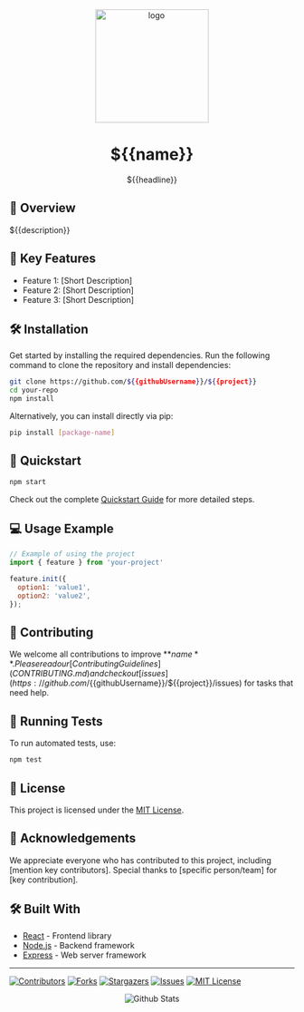 
<div align="center">

  <img src="assets/logo.png" alt="logo" width="200" height="auto" />
  <h1>${{name}}</h1>
  
  <p>
    ${{headline}}
  </p>
</div>

## 🚀 Overview

${{description}}

## 🔑 Key Features
- Feature 1: [Short Description]
- Feature 2: [Short Description]
- Feature 3: [Short Description]

## 🛠️ Installation

Get started by installing the required dependencies. Run the following command to clone the repository and install dependencies:

```bash
git clone https://github.com/${{githubUsername}}/${{project}}
cd your-repo
npm install
```

Alternatively, you can install directly via pip:

```bash
pip install [package-name]
```

## 🏁 Quickstart

```bash
npm start
```

Check out the complete [Quickstart Guide](#link-to-guide) for more detailed steps.

## 💻 Usage Example

```javascript
// Example of using the project
import { feature } from 'your-project'

feature.init({
  option1: 'value1',
  option2: 'value2',
});
```


## 🤝 Contributing

We welcome all contributions to improve **${{name}}**. Please read our [Contributing Guidelines](CONTRIBUTING.md) and check out [issues](https://github.com/${{githubUsername}}/${{project}}/issues) for tasks that need help.

## 🧪 Running Tests

To run automated tests, use:

```bash
npm test
```

## 📄 License

This project is licensed under the [MIT License](LICENSE).

## 🙌 Acknowledgements

We appreciate everyone who has contributed to this project, including [mention key contributors]. Special thanks to [specific person/team] for [key contribution].

## 🛠️ Built With

- [React](https://reactjs.org/) - Frontend library
- [Node.js](https://nodejs.org/) - Backend framework
- [Express](https://expressjs.com/) - Web server framework

---

[![Contributors][contributors-shield]][contributors-url]
[![Forks][forks-shield]][forks-url]
[![Stargazers][stars-shield]][stars-url]
[![Issues][issues-shield]][issues-url]
[![MIT License][license-shield]][license-url]

[contributors-shield]: https://img.shields.io/github/contributors/${{githubUsername}}/${{name}}.svg?style=for-the-badge
[contributors-url]: https://github.com/${{githubUsername}}/${{name}}/graphs/contributors
[forks-shield]: https://img.shields.io/github/forks/${{githubUsername}}/${{name}}.svg?style=for-the-badge
[forks-url]: https://github.com/${{githubUsername}}/${{name}}/network/members
[stars-shield]: https://img.shields.io/github/stars/${{githubUsername}}/${{name}}.svg?style=for-the-badge
[stars-url]: https://github.com/${{githubUsername}}/${{name}}/stargazers
[issues-shield]: https://img.shields.io/github/issues/${{githubUsername}}/${{name}}.svg?style=for-the-badge
[issues-url]: https://github.com/${{githubUsername}}/${{name}}/issues
[license-shield]: https://img.shields.io/github/license/${{githubUsername}}/${{name}}.svg?style=for-the-badge
[license-url]: https://github.com/${{githubUsername}}/${{name}}/blob/master/LICENSE.txt

<p align="center">
        <img src="https://raw.githubusercontent.com/mayhemantt/mayhemantt/Update/svg/Bottom.svg" alt="Github Stats" />
</p>